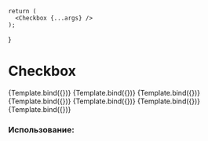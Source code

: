 
<Meta
    title="Field/Checkbox"
    component={Checkbox}
/>

    return (
      <Checkbox {...args} />
    );
}

# Checkbox


<Canvas isColumn>
  <Story name="Base" args={{}}>
      {Template.bind({})}
  </Story>
  <Story name="With Label" args={{children: "Checkbox Label"}}>
      {Template.bind({})}
  </Story>
  <Story name="With Default Checked" args={{children: "Default Checked", checked: true}}>
      {Template.bind({})}
  </Story>
  <Story name="Disabled" args={{children: "Checkbox Disabled", disabled: true}}>
      {Template.bind({})}
  </Story>
  <Story name="Error" args={{children: "Checkbox Error", error: true}}>
      {Template.bind({})}
  </Story>
  <Story name="Toggle" args={{children: "Checkbox As Toggle", checkmarkType: STYLE_TYPE.toggle}}>
      {Template.bind({})}
  </Story>
  <Story name="Label Placement" args={{children: "Label Placement", labelPlacement: LABEL_PLACEMENT.left}}>
      {Template.bind({})}
  </Story>
</Canvas>

<ArgsTable of={Checkbox} />

### Использование:

